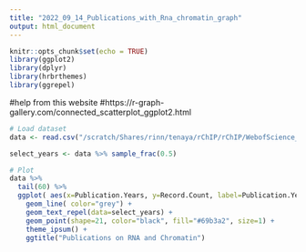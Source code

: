 ```yaml
---
title: "2022_09_14_Publications_with_Rna_chromatin_graph"
output: html_document
---
```


```r
knitr::opts_chunk$set(echo = TRUE)
library(ggplot2)
library(dplyr)
library(hrbrthemes)
library(ggrepel)
```

#help from this website
#https://r-graph-gallery.com/connected_scatterplot_ggplot2.html

```r
# Load dataset
data <- read.csv("/scratch/Shares/rinn/tenaya/rChIP/rChIP/WebofScience_Publications_RNA_Chromatin.csv", header=T)

select_years <- data %>% sample_frac(0.5)

# Plot
data %>%
  tail(60) %>%
  ggplot( aes(x=Publication.Years, y=Record.Count, label=Publication.Years)) +
    geom_line( color="grey") +
    geom_text_repel(data=select_years) +
    geom_point(shape=21, color="black", fill="#69b3a2", size=1) +
    theme_ipsum() +
    ggtitle("Publications on RNA and Chromatin")
```

